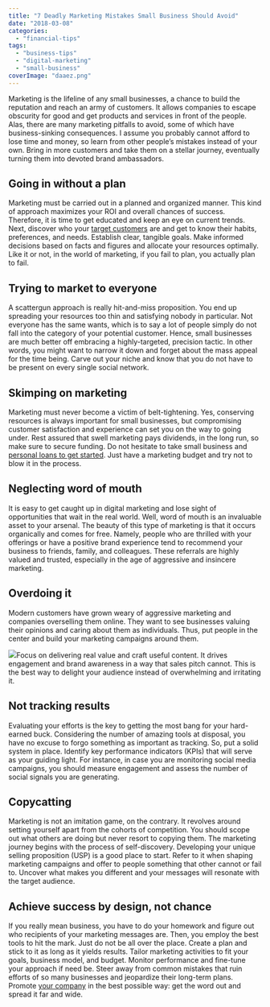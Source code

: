```yaml
---
title: "7 Deadly Marketing Mistakes Small Business Should Avoid"
date: "2018-03-08"
categories: 
  - "financial-tips"
tags: 
  - "business-tips"
  - "digital-marketing"
  - "small-business"
coverImage: "daaez.png"
---
```


Marketing is the lifeline of any small businesses, a chance to build the reputation and reach an army of customers. It allows companies to escape obscurity for good and get products and services in front of the people. Alas, there are many marketing pitfalls to avoid, some of which have business-sinking consequences. I assume you probably cannot afford to lose time and money, so learn from other people’s mistakes instead of your own. Bring in more customers and take them on a stellar journey, eventually turning them into devoted brand ambassadors.

## Going in without a plan

Marketing must be carried out in a planned and organized manner. This kind of approach maximizes your ROI and overall chances of success. Therefore, it is time to get educated and keep an eye on current trends. Next, discover who your [target customers](https://www.inc.com/guides/2010/06/defining-your-target-market.html) are and get to know their habits, preferences, and needs. Establish clear, tangible goals. Make informed decisions based on facts and figures and allocate your resources optimally. Like it or not, in the world of marketing, if you fail to plan, you actually plan to fail.

## Trying to market to everyone

A scattergun approach is really hit-and-miss proposition. You end up spreading your resources too thin and satisfying nobody in particular. Not everyone has the same wants, which is to say a lot of people simply do not fall into the category of your potential customer. Hence, small businesses are much better off embracing a highly-targeted, precision tactic. In other words, you might want to narrow it down and forget about the mass appeal for the time being. Carve out your niche and know that you do not have to be present on every single social network.

## Skimping on marketing

Marketing must never become a victim of belt-tightening. Yes, conserving resources is always important for small businesses, but compromising customer satisfaction and experience can set you on the way to going under. Rest assured that swell marketing pays dividends, in the long run, so make sure to secure funding. Do not hesitate to take small business and [personal loans to get started](https://www.societyone.com.au/personal-loans). Just have a marketing budget and try not to blow it in the process.

## Neglecting word of mouth

It is easy to get caught up in digital marketing and lose sight of opportunities that wait in the real world. Well, word of mouth is an invaluable asset to your arsenal. The beauty of this type of marketing is that it occurs organically and comes for free. Namely, people who are thrilled with your offerings or have a positive brand experience tend to recommend your business to friends, family, and colleagues. These referrals are highly valued and trusted, especially in the age of aggressive and insincere marketing.

## Overdoing it

Modern customers have grown weary of aggressive marketing and companies overselling them online. They want to see businesses valuing their opinions and caring about them as individuals. Thus, put people in the center and build your marketing campaigns around them.

![](/images/blog-images/plan-1024x682.jpeg)Focus on delivering real value and craft useful content. It drives engagement and brand awareness in a way that sales pitch cannot. This is the best way to delight your audience instead of overwhelming and irritating it.

## Not tracking results

Evaluating your efforts is the key to getting the most bang for your hard-earned buck. Considering the number of amazing tools at disposal, you have no excuse to forgo something as important as tracking. So, put a solid system in place. Identify key performance indicators (KPIs) that will serve as your guiding light. For instance, in case you are monitoring social media campaigns, you should measure engagement and assess the number of social signals you are generating.

## Copycatting

Marketing is not an imitation game, on the contrary. It revolves around setting yourself apart from the cohorts of competition. You should scope out what others are doing but never resort to copying them. The marketing journey begins with the process of self-discovery. Developing your unique selling proposition (USP) is a good place to start. Refer to it when shaping marketing campaigns and offer to people something that other cannot or fail to. Uncover what makes you different and your messages will resonate with the target audience.

## Achieve success by design, not chance

If you really mean business, you have to do your homework and figure out who recipients of your marketing messages are. Then, you employ the best tools to hit the mark. Just do not be all over the place. Create a plan and stick to it as long as it yields results. Tailor marketing activities to fit your goals, business model, and budget. Monitor performance and fine-tune your approach if need be. Steer away from common mistakes that ruin efforts of so many businesses and jeopardize their long-term plans. Promote [your company](http://imperiumapps.com) in the best possible way: get the word out and spread it far and wide.
